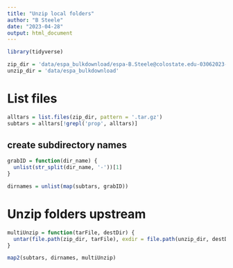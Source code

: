 ```yaml
---
title: "Unzip local folders"
author: "B Steele"
date: "2023-04-28"
output: html_document
---
```


```r
library(tidyverse)

zip_dir = 'data/espa_bulkdownload/espa-B.Steele@colostate.edu-03062023-140435-775'
unzip_dir = 'data/espa_bulkdownload'
```

# List files

```r
alltars = list.files(zip_dir, pattern = '.tar.gz')
subtars = alltars[!grepl('prop', alltars)]
```

## create subdirectory names

```r
grabID = function(dir_name) {
  unlist(str_split(dir_name, '-'))[1]
}

dirnames = unlist(map(subtars, grabID))
```

# Unzip folders upstream

```r
multiUnzip = function(tarFile, destDir) {
  untar(file.path(zip_dir, tarFile), exdir = file.path(unzip_dir, destDir))
}

map2(subtars, dirnames, multiUnzip)
```
